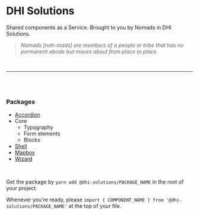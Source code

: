 <Meta title="Packages" />

# DHI Solutions

Shared components as a Service. Brought to you by Nomads in DHI Solutions.

> _Nomads [noh-mads] are members of a people or tribe that has no permanent abode but moves about from place to place._

<br />

---

<br />
<br />

### Packages

- [Accordion](/nomads?path=/docs/accordion--basic)
- Core
  - Typography
  - Form elements
  - Blocks
- [Shell](/nomads?path=/docs/shell--basic)
- [Mapbox](/nomads?path=/docs/mapbox--basic)
- [Wizard](/nomads?path=/docs/wizard--basic)

<br />

Get the package by `yarn add @dhi-solutions/PACKAGE_NAME` in the root of your project.

Whenever you're ready, please `import { COMPONENT_NAME } from '@dhi-solutions/PACKAGE_NAME'` at the top of your file.
